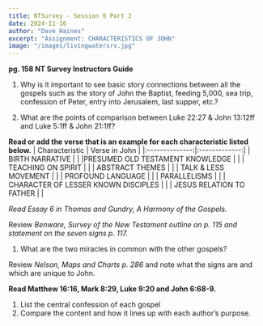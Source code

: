 ```yaml
---
title: NTSurvey - Session 6 Part 2
date: 2024-11-16
author: "Dave Haines"
excerpt: "Assignment: CHARACTERISTICS OF JOHN"
image: "/images/livingwatersrv.jpg"
---
```


**pg. 158 NT Survey Instructors Guide**

1. Why is it important to see basic story connections between all the gospels such as the story of John the Baptist, feeding 5,000, sea trip, confession of Peter, entry into Jerusalem, last supper, etc.?

2. What are the points of comparison between Luke 22:27 & John 13:12ff and Luke 5:1ff & John 21:1ff?

**Read or add the verse that is an example for each characteristic listed below.**
| Characteristic | Verse in John |
|:--------------:|:-------------:|
| BIRTH NARRATIVE | |
|PRESUMED OLD TESTAMENT KNOWLEDGE | |
| TEACHING ON SPIRIT | |
| ABSTRACT THEMES | |
| TALK & LESS MOVEMENT | | 
| PROFOUND LANGUAGE | |
| PARALLELISMS | |
| CHARACTER OF LESSER KNOWN DISCIPLES | |
| JESUS RELATION TO FATHER | |

*Read Essay 6 in Thomas and Gundry, A Harmony of the Gospels.*  

Review *Benware, Survey of the New Testament outline on p. 115 and statement on the seven signs p. 117.*  

1. What are the two miracles in common with the other gospels?

Review *Nelson, Maps and Charts p. 286* and note what the signs are and which are unique to John.

**Read Matthew 16:16, Mark 8:29, Luke 9:20 and John 6:68-9.**  

1. List the central confession of each gospel
2. Compare the content and how it lines up with each author’s purpose.
